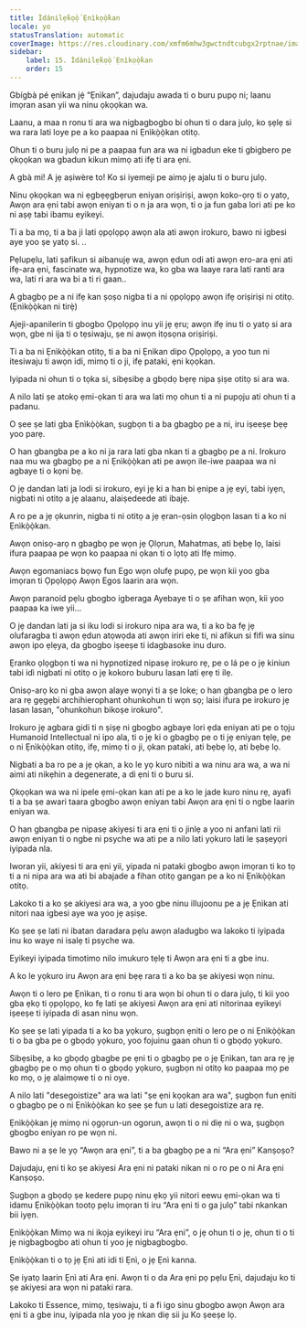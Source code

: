 ```yaml
---
title: Ìdánilẹ́kọ̀ọ́ Ẹnìkọ̀ọ̀kan
locale: yo
statusTranslation: automatic
coverImage: https://res.cloudinary.com/xmfm6mhw3gwctndtcubgx2rptnae/image/upload/v1740468922/small_cover_tratado_de_psicologia_revolucionaria_a4c0dca4e0.webp
sidebar:
    label: 15. Ìdánilẹ́kọ̀ọ́ Ẹnìkọ̀ọ̀kan
    order: 15
---
```

Gbígbà pé ẹnìkan jẹ́ “Ẹnìkan”, dajudaju awada ti o buru pupọ ni; laanu imọran asan yii wa ninu ọkọọkan wa.

Laanu, a maa n ronu ti ara wa nigbagbogbo bi ohun ti o dara julọ, ko ṣẹlẹ si wa rara lati loye pe a ko paapaa ni Ẹnìkọ̀ọ̀kan otitọ.

Ohun ti o buru julọ ni pe a paapaa fun ara wa ni igbadun eke ti gbigbero pe ọkọọkan wa gbadun kikun mimọ ati ifẹ ti ara ẹni.

A gbà mi! A jẹ aṣiwère to! Ko si iyemeji pe aimọ jẹ ajalu ti o buru julọ.

Ninu ọkọọkan wa ni ẹgbẹẹgbẹrun eniyan oriṣiriṣi, awọn koko-ọrọ ti o yatọ, Awọn ara ẹni tabi awọn eniyan ti o n ja ara wọn, ti o ja fun gaba lori ati pe ko ni aṣẹ tabi ibamu eyikeyi.

Ti a ba mọ, ti a ba ji lati ọpọlọpọ awọn ala ati awọn irokuro, bawo ni igbesi aye yoo ṣe yatọ si. ..

Pẹlupẹlu, lati ṣafikun si aibanujẹ wa, awọn ẹdun odi ati awọn ero-ara ẹni ati ifẹ-ara ẹni, fascinate wa, hypnotize wa, ko gba wa laaye rara lati ranti ara wa, lati ri ara wa bi a ti ri gaan..

A gbagbọ pe a ni ifẹ kan ṣoṣo nigba ti a ni ọpọlọpọ awọn ifẹ oriṣiriṣi ni otitọ. (Ẹnìkọ̀ọ̀kan ni tirẹ̀)

Ajeji-apanilerin ti gbogbo Ọpọlọpọ inu yii jẹ ẹru; awọn ifẹ inu ti o yatọ si ara wọn, gbe ni ija ti o tẹsiwaju, ṣe ni awọn itọsọna oriṣiriṣi.

Ti a ba ni Ẹnìkọ̀ọ̀kan otitọ, ti a ba ni Ẹnìkan dipo Ọpọlọpọ, a yoo tun ni itesiwaju ti awọn idi, mimọ ti o ji, ifẹ pataki, ẹni kọọkan.

Iyipada ni ohun ti o tọka si, sibẹsibẹ a gbọdọ bẹrẹ nipa ṣiṣe otitọ si ara wa.

A nilo lati ṣe atokọ ẹmi-ọkan ti ara wa lati mọ ohun ti a ni pupọju ati ohun ti a padanu.

O ṣee ṣe lati gba Ẹnìkọ̀ọ̀kan, ṣugbọn ti a ba gbagbọ pe a ni, iru iṣeeṣe bẹẹ yoo parẹ.

O han gbangba pe a ko ni ja rara lati gba nkan ti a gbagbọ pe a ni. Irokuro naa mu wa gbagbọ pe a ni Ẹnìkọ̀ọ̀kan ati pe awọn ile-iwe paapaa wa ni agbaye ti o kọni bẹ.

O jẹ dandan lati ja lodi si irokuro, eyi jẹ ki a han bi ẹnipe a jẹ eyi, tabi iyẹn, nigbati ni otitọ a jẹ alaanu, alaiṣedeede ati ibajẹ.

A ro pe a jẹ ọkunrin, nigba ti ni otitọ a jẹ ẹran-ọsin ọlọgbọn lasan ti a ko ni Ẹnìkọ̀ọ̀kan.

Awọn onisọ-arọ n gbagbọ pe wọn jẹ Ọlọrun, Mahatmas, ati bẹbẹ lọ, laisi ifura paapaa pe wọn ko paapaa ni ọkan ti o lọtọ ati Ifẹ mimọ.

Awọn egomaniacs bọwọ fun Ego wọn olufẹ pupọ, pe wọn kii yoo gba imọran ti Ọpọlọpọ Awọn Egos laarin ara wọn.

Awọn paranoid pẹlu gbogbo igberaga Ayebaye ti o ṣe afihan wọn, kii yoo paapaa ka iwe yii...

O jẹ dandan lati ja si iku lodi si irokuro nipa ara wa, ti a ko ba fẹ jẹ olufaragba ti awọn ẹdun atọwọda ati awọn iriri eke ti, ni afikun si fifi wa sinu awọn ipo ẹlẹya, da gbogbo iṣeeṣe ti idagbasoke inu duro.

Ẹranko ọlọgbọn ti wa ni hypnotized nipasẹ irokuro rẹ, pe o lá pe o jẹ kiniun tabi idì nigbati ni otitọ o jẹ kokoro buburu lasan lati ẹrẹ ti ilẹ.

Onisọ-arọ ko ni gba awọn alaye wọnyi ti a ṣe loke; o han gbangba pe o lero ara rẹ gẹgẹbi archihierophant ohunkohun ti wọn sọ; laisi ifura pe irokuro jẹ lasan lasan, "ohunkohun bikoṣe irokuro".

Irokuro jẹ agbara gidi ti n ṣiṣẹ ni gbogbo agbaye lori ẹda eniyan ati pe o tọju Humanoid Intellectual ni ipo ala, ti o jẹ ki o gbagbọ pe o ti jẹ eniyan tẹlẹ, pe o ni Ẹnìkọ̀ọ̀kan otitọ, ifẹ, mimọ ti o ji, ọkan pataki, ati bẹbẹ lọ, ati bẹbẹ lọ.

Nigbati a ba ro pe a jẹ ọkan, a ko le yọ kuro nibiti a wa ninu ara wa, a wa ni aimi ati nikẹhin a degenerate, a di ẹni ti o buru si.

Ọkọọkan wa wa ni ipele ẹmi-ọkan kan ati pe a ko le jade kuro ninu rẹ, ayafi ti a ba ṣe awari taara gbogbo awọn eniyan tabi Awọn ara ẹni ti o ngbe laarin eniyan wa.

O han gbangba pe nipasẹ akiyesi ti ara ẹni ti o jinlẹ a yoo ni anfani lati rii awọn eniyan ti o ngbe ni psyche wa ati pe a nilo lati yọkuro lati le ṣaṣeyọri iyipada nla.

Iworan yii, akiyesi ti ara ẹni yii, yipada ni pataki gbogbo awọn imọran ti ko tọ ti a ni nipa ara wa ati bi abajade a fihan otitọ gangan pe a ko ni Ẹnìkọ̀ọ̀kan otitọ.

Lakoko ti a ko ṣe akiyesi ara wa, a yoo gbe ninu illujoonu pe a jẹ Ẹnìkan ati nitori naa igbesi aye wa yoo jẹ aṣiṣe.

Ko ṣee ṣe lati ni ibatan daradara pẹlu awọn aladugbo wa lakoko ti iyipada inu ko waye ni isalẹ ti psyche wa.

Eyikeyi iyipada timotimo nilo imukuro tẹlẹ ti Awọn ara ẹni ti a gbe inu.

A ko le yọkuro iru Awọn ara ẹni bẹẹ rara ti a ko ba ṣe akiyesi wọn ninu.

Awọn ti o lero pe Ẹnìkan, ti o ronu ti ara wọn bi ohun ti o dara julọ, ti kii yoo gba ẹkọ ti ọpọlọpọ, ko fẹ lati ṣe akiyesi Awọn ara ẹni ati nitorinaa eyikeyi iṣeeṣe ti iyipada di asan ninu wọn.

Ko ṣee ṣe lati yipada ti a ko ba yọkuro, ṣugbọn ẹniti o lero pe o ni Ẹnìkọ̀ọ̀kan ti o ba gba pe o gbọdọ yọkuro, yoo fojuinu gaan ohun ti o gbọdọ yọkuro.

Sibẹsibẹ, a ko gbọdọ gbagbe pe ẹni ti o gbagbọ pe o jẹ Ẹnìkan, tan ara rẹ jẹ gbagbọ pe o mọ ohun ti o gbọdọ yọkuro, ṣugbọn ni otitọ ko paapaa mọ pe ko mọ, o jẹ alaimọwe ti o ni oye.

A nilo lati "desegoistize" ara wa lati "ṣe ẹni kọọkan ara wa", ṣugbọn fun ẹniti o gbagbọ pe o ni Ẹnìkọ̀ọ̀kan ko ṣee ṣe fun u lati desegoistize ara rẹ.

Ẹnìkọ̀ọ̀kan jẹ mimọ ni ọgọrun-un ogorun, awọn ti o ni diẹ ni o wa, ṣugbọn gbogbo eniyan ro pe wọn ni.

Bawo ni a ṣe le yọ “Awọn ara ẹni”, ti a ba gbagbọ pe a ni “Ara ẹni” Kanṣoṣo?

Dajudaju, ẹni ti ko ṣe akiyesi Ara ẹni ni pataki nikan ni o ro pe o ni Ara ẹni Kanṣoṣo.

Ṣugbọn a gbọdọ ṣe kedere pupọ ninu ẹkọ yii nitori eewu ẹmi-ọkan wa ti idamu Ẹnìkọ̀ọ̀kan tootọ pẹlu imọran ti iru “Ara ẹni ti o ga julọ” tabi nkankan bii iyẹn.

Ẹnìkọ̀ọ̀kan Mimọ wa ni ikọja eyikeyi iru “Ara ẹni”, o jẹ ohun ti o jẹ, ohun ti o ti jẹ nigbagbogbo ati ohun ti yoo jẹ nigbagbogbo.

Ẹnìkọ̀ọ̀kan ti o tọ jẹ Ẹnì ati idi ti Ẹnì, o jẹ Ẹnì kanna.

Ṣe iyatọ laarin Ẹnì ati Ara ẹni. Awọn ti o da Ara ẹni pọ pẹlu Ẹnì, dajudaju ko ti ṣe akiyesi ara wọn ni pataki rara.

Lakoko ti Essence, mimọ, tẹsiwaju, ti a fi igo sinu gbogbo awọn Awọn ara ẹni ti a gbe inu, iyipada nla yoo jẹ nkan diẹ sii ju Ko ṣeeṣe lọ.

